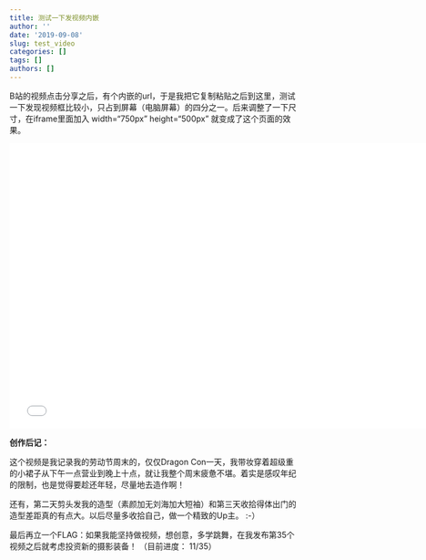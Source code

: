 ```yaml
---
title: 测试一下发视频内嵌
author: ''
date: '2019-09-08'
slug: test_video
categories: []
tags: []
authors: []
---
```


B站的视频点击分享之后，有个内嵌的url，于是我把它复制粘贴之后到这里，测试一下发现视频框比较小，只占到屏幕（电脑屏幕）的四分之一。后来调整了一下尺寸，在iframe里面加入 width="750px" height="500px" 就变成了这个页面的效果。

<iframe src="//player.bilibili.com/player.html?aid=67114604&cid=116370654&page=1" width="750px" height="500px" scrolling="no" border="0" frameborder="no" framespacing="0" allowfullscreen="true"> </iframe>


**创作后记：**

这个视频是我记录我的劳动节周末的，仅仅Dragon Con一天，我带妆穿着超级重的小裙子从下午一点营业到晚上十点，就让我整个周末疲惫不堪。着实是感叹年纪的限制，也是觉得要趁还年轻，尽量地去造作啊！

还有，第二天剪头发我的造型（素颜加无刘海加大短袖）和第三天收拾得体出门的造型差距真的有点大。以后尽量多收拾自己，做一个精致的Up主。 :-）

最后再立一个FLAG：如果我能坚持做视频，想创意，多学跳舞，在我发布第35个视频之后就考虑投资新的摄影装备！ （目前进度： 11/35）